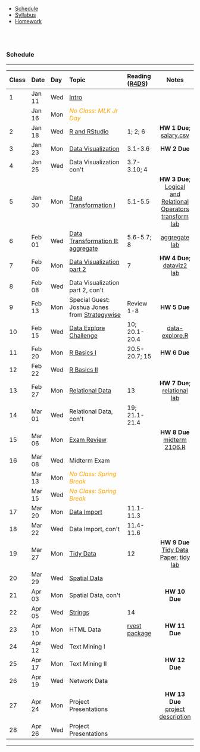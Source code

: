 
<ul class="navibar">
  <li><a href="./index.html" class="current" >Schedule</a></li>
  <li><a href="./syllabus.html" class="navibar" >Syllabus</a></li>
  <li><a href="./homework.html" class="navibar" >Homework</a></li>
</ul>



<!--- Start Main Page --->
<br><br>

### Schedule

-----------

--------------------------------------------------------------------------------
Class   Date     Day   Topic                        Reading          Notes
                                                    ([R4DS])
-----   ------   ----  ---------------------------- -------------- -------------
1       Jan 11   Wed   [Intro]    

        Jan 16   Mon   <font color="orange">                                
                       *No Class: MLK Jr Day* 
                       </font>   
        
2       Jan 18   Wed   [R and RStudio]			        1; 2; 6		      **HW 1 Due**;<br>
                                                                    [salary.csv]
             
3       Jan 23   Mon   [Data Visualization]         3.1-3.6         **HW 2 Due**

4       Jan 25   Wed   Data Visualization con\'t    3.7-3.10; 4    
       
5       Jan 30   Mon   [Data Transformation I]      5.1-5.5         **HW 3 Due**; <br>
                                                                    [Logical and Relational Operators]  
                                                                    [transform lab]

6       Feb 01   Wed   [Data Transformation II:     5.6-5.7; 8      [aggregate lab]
                        aggregate]
                   
7       Feb 06   Mon   [Data Visualization part 2]  7               **HW 4 Due**; <br>
                                                                    [dataviz2 lab]

8       Feb 08   Wed   Data Visualization part 2,
                        con\'t
  
9       Feb 13   Mon   Special Guest: Joshua        Review 1-8      **HW 5 Due**
                       Jones from 
                       [Strategywise](
                       http://strategywise.com/)
                     
10      Feb 15   Wed   [Data Explore Challenge]     10;             [data-explore.R]
                                                    20.1-20.4

11      Feb 20   Mon   [R Basics I]                 20.5-20.7;      **HW 6 Due**
                                                    15         
        
12      Feb 22   Wed   [R Basics II]                           
       
13      Feb 27   Mon   [Relational Data]			      13	            **HW 7 Due**;
                                                                    [relational lab]

14      Mar 01   Wed   Relational Data, con\'t      19; 
                                                    21.1-21.4

15      Mar 06   Mon   [Exam Review]                                **HW 8 Due**
                                                                    [midterm 2106.R]

16      Mar 08   Wed   Midterm Exam
                       
        Mar 13   Mon   <font color="orange"> 
                       *No Class: Spring Break* 
                       </font>  
        
        Mar 15   Wed   <font color="orange"> 
                       *No Class: Spring Break* 
                       </font>  

17      Mar 20   Mon   [Data Import]                11.1-11.3

18      Mar 22   Wed   Data Import, con\'t   			  11.4-11.6			

19      Mar 27   Mon   [Tidy Data]                	12              **HW 9 Due** <br>
                                                                    [Tidy Data Paper];
                                                                    [tidy lab]

20      Mar 29   Wed   [Spatial Data]     			

21      Apr 03   Mon   Spatial Data, con\'t  						            **HW 10 Due**

22      Apr 05   Wed   [Strings]  					        14            

23      Apr 10   Mon   HTML Data                 	  [rvest          **HW 11 Due**
                                                    package] 				

24      Apr 12   Wed   Text Mining I                                  

25      Apr 17   Mon   Text Mining II                               **HW 12 Due**

26      Apr 19   Wed   Network Data                        

27      Apr 24   Mon   Project Presentations                        **HW 13 Due** <br>
                                                                    [project description](./projects.html)

28      Apr 26   Wed   Project Presentations
--------------------------------------------------------------------------------



<!--- Lectures --->
[Intro]: lectures/01-Intro.pdf
[R and RStudio]: lectures/02-Rintro.pdf
[Data Visualization]: lectures/03-dataviz.pdf
[Data Transformation I]: lectures/04-transform.pdf
[Data Transformation II: aggregate]: lectures/05-aggregate.pdf
[Data Visualization part 2]: lectures/06-dataviz2.pdf
[Data Explore Challenge]: lectures/07-dataexplore-challenge.html
[R Basics I]: lectures/08-rbasics.pdf
[R Basics II]: lectures/09-rbasics2.pdf
[Relational Data]: lectures/10-relational.pdf
[Data Import]: lectures/11-import.pdf
[Tidy Data]: lectures/12-tidy.pdf
[Spatial Data]: lectures/13-spatial.pdf
[Strings]: lectures/14-strings.pdf
   
<!--- Notes --->
[salary.csv]: data/salary.csv
[R4DS]: http://r4ds.had.co.nz
[rvest package]: http://blog.rstudio.org/2014/11/24/rvest-easy-web-scraping-with-r/
[Logical and Relational Operators]: lectures/logic-sets-control.html
[transform lab]: lectures/04-transform-lab.R
[aggregate lab]: lectures/05-aggregate-lab.R
[dataviz2 lab]: lectures/06-dataviz2-lab.R
[data-explore.R]: lectures/07-dataexplore-challenge.R
[relational lab]: lectures/10-relational-lab.R
[Exam Review]: lectures/midterm16.pdf
[midterm 2106.R]: lectures/midterm16.R
[Tidy Data Paper]: http://www.jstatsoft.org/v59/i10/paper
[tidy lab]: lectures/12-tidy-lab.R


----





